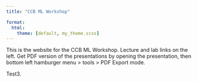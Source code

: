 ```yaml
---
title: "CCB ML Workshop"

format: 
  html: 
    theme: [default, my_theme.scss]
---
```


This is the website for the CCB ML Workshop. Lecture and lab links on the left. Get PDF version of the presentations by opening the presentation, then bottom left hamburger menu \> tools \> PDF Export mode.

Test3.